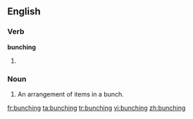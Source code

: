 ==English==

===Verb===
'''bunching'''

# {{present participle of|[[bunch]]}}

===Noun===
{{en-noun}}

# An arrangement of items in a bunch.

[[fr:bunching]]
[[ta:bunching]]
[[tr:bunching]]
[[vi:bunching]]
[[zh:bunching]]